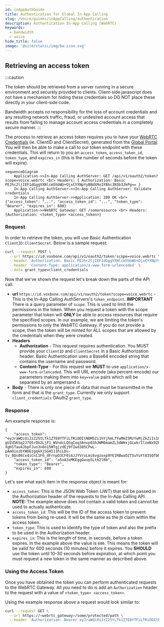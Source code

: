 ```yaml
---
id: inAppAuthGuide
title: Authentication for Global In-App Calling
slug: /voice/guides/inAppCalling/authentication
description: Authentication In-App Calling (WebRTC)
keywords:
  - bandwidth
  - voice
hide_title: false
image: '@site/static/img/bw-icon.svg'
---
```

## Retrieving an access token

:::caution

The token should be retrieved from a server running in a secure environment and securely provided to clients. Client-side javascript does not have a mechanism for hiding these credentials so DO NOT place these directly in your client-side code.

Bandwidth accepts no responsibility for the loss of account credentials and any resulting network traffic, fraud, or undesired account access that results from failing to manage account access credentials in a completely secure manner.
:::


The process to retrieve an access token requires you to have your [WebRTC Credentials](./inAppGuide.mdx#generating-credentials-for-an-access-token) (ie. ClientID and ClientSecret), generated from the [Global Portal](https://login.voxbone.com/login). You will then be able to make a call to our token endpoint with these credentials. This will return to you an `access_token`, `access_token_id`, `token_type`, and `expires_in` (this is the number of seconds before the token will expire).

```mermaid
sequenceDiagram
    Application->>In-App Calling AuthServer: GET /api/v1/oauth2/token?scope=voice.webrtc <br> Headers: { Authorization: Basic PEJhc2ljIEF1dGggVXNlcm5hbWU+OjxCYXNpYyBBdXRoIFBhc3N3b3JkPg== }
    In-App Calling AuthServer->>In-App Calling AuthServer: Validate credentials
    In-App Calling AuthServer->>Application: 200 OK <br> {"access_token": "...", "access_token_id": "...", "token_type": "Bearer", "expires_in": 600}
    Application->>WebRTC Gateway: GET /someresource <br> Headers: {Authorization: <token_type> <access_token>}
```
### Request
In order to retrieve the token, you will use Basic Authentication `ClientID:ClientSecret`. Below is a sample request:

```sh
curl --request POST \
  --url https://id.voxbone.com/api/v1/oauth2/token?scope=voice.webrtc \
  --header 'Authorization: Basic PEJhc2ljIEF1dGggVXNlcm5hbWU+OjxCYXNpYyBBdXRoIFBhc3N3b3JkPg==' \
  --header 'Content-Type: application/x-www-form-urlencoded' \
  --data grant_type=client_credentials
```
Now that we've shown the request let's break down the parts of the API call.

- **url** `https://id.voxbone.com/api/v1/oauth2/token?scope=voice.webrtc` - This is the In-App Calling AuthServers's `token_endpoint`. **IMPORTANT** There is a query parameter of `scope`. This is used to limit the permissions in the token. When you request a token with the scope parameter that token will **ONLY** be able to access resources that require the specifiied scopes. In our example, we are limiting the token's permissions to only the WebRTC Gateway. If you do not provide a scope, then the token will be minted for ALL scopes that are allowed by the credentials when they were created.
- **Headers**
  - **Authorization** - This request requires authentication. You MUST provide your `ClientID` and `ClientSecret` in a Basic Authorization header. Basic Authentication uses a Base64 encoded string that contains the username and password.
  - **Content-Type** - For this request we **MUST** to use `application/x-www-form-urlencoded`. This will URL encode (aka percent-encode) our parameters making them into `key=value` pairs which will be separated by an ampersand `&`.
- **Body** - There is only one piece of data that must be transmitted in the form and that is the `grant_type`. Currently we only support `client_credentials` OAuth2 `grant_type`.

### Response
Am example response is:
```
{
	"access_token": "eyJraWQiOiJzZ25tLTk1ZTE0YTFiLTRiODItNDM5Zi1hYjhmLTYwMmI5MzYwMjZkZiIsImFsZyI6IlJTMjU2In0..kl3HYFQIcP4xZd78wUkdXxntxBu1d7b5ZCt99qVObC-gUZd5KSq2J7Q5rDb2LjP1_WVndcLQSqCoq3Anvp03hJWM6mamZL3dWHxjGLwkrIlzmNx9ZFGhTGIEsYLyaQqy8MonWYw2mJ4Z0APEfTVbTBHNIGrm_9GT6rIkdOwQFM-XgH1Tau4JbpFJun3n6o15WTgjzdEj9fIwd385CPwL-pAmOiozbYWUEzgqkXjSGHI11hiLDu-tv_8Ds06Cx4iCnL1F6_dFrnpD3CF0i6JJYVrvLmi6vgzoxp9YEIRBwaOZTSuYuYt03SQfbMZy8L2Z71sRKLLGt3TrxgtwyjefpQ",
	"access_token_id": "a5xA3xMKEggGwvpSLtk2lRb",
	"token_type": "Bearer",
	"expires_in": 600
}
```

Let's see what each item in the response object is meant for:
- `access_token`: This is the JSON Web Token (JWT) that will be passed in the Authorization header of the requests to the In-App Calling API. **NOTE:** The example above does not contain a valid token and cannot be used to actually authenticate.
- `access_token_id`: This will be the ID of the access token to prevent tokens from being re-used. It will be the same as the jti claim within the access token.
- `token_type`: This is used to identify the type of token and also the prefix to be used in the Authorization header.
- `expires_in`: This is the length of time, in seconds, before a token expires. In the example above the value is `600`. This means the token will be valid for 600 seconds (10 minutes) before it expires. You **SHOULD** use the token until 10-30 seconds before expiration, at which point you must request a new token in the same manner as described above.

### Using the Access Token

Once you have obtained the token you can perform authenticated requests to the WebRTC Gateway. All you need to do is add an `Authorization` header to the request with a value of `<token_type> <access_token>`.

Using the example response above a request would look similar to:
```sh
curl --request GET \
  --url https://<webrtc_gateway>/some/protected/path \
  --header 'Authorization: Bearer eyJraWQiOiJzZ25tLTk1ZTE0YTFiLTRiODItNDM5Zi1hYjhmLTYwMmI5MzYwMjZkZiIsImFsZyI6IlJTMjU2In0..kl3HYFQIcP4xZd78wUkdXxntxBu1d7b5ZCt99qVObC-gUZd5KSq2J7Q5rDb2LjP1_WVndcLQSqCoq3Anvp03hJWM6mamZL3dWHxjGLwkrIlzmNx9ZFGhTGIEsYLyaQqy8MonWYw2mJ4Z0APEfTVbTBHNIGrm_9GT6rIkdOwQFM-XgH1Tau4JbpFJun3n6o15WTgjzdEj9fIwd385CPwL-pAmOiozbYWUEzgqkXjSGHI11hiLDu-tv_8Ds06Cx4iCnL1F6_dFrnpD3CF0i6JJYVrvLmi6vgzoxp9YEIRBwaOZTSuYuYt03SQfbMZy8L2Z71sRKLLGt3TrxgtwyjefpQ'
```

